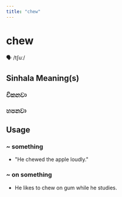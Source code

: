 ```yaml
---
title: "chew"
---
```


# chew

🗣️ /tʃuː/

## Sinhala Meaning(s)

### විකනවා
### හපනවා

## Usage

### ~ something

- "He chewed the apple loudly."


### ~ on something

- He likes to chew on gum while he studies.

